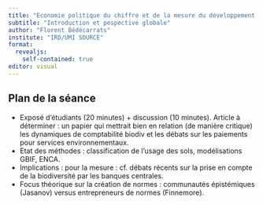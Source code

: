 ```yaml
---
title: "Economie politique du chiffre et de la mesure du développement durable"
subtitle: "Introduction et pespective globale"
author: "Florent Bédécarrats"
institute: "IRD/UMI SOURCE"
format: 
  revealjs:
    self-contained: true
editor: visual
---
```


## Plan de la séance

-   Exposé d'étudiants (20 minutes) + discussion (10 minutes). Article à déterminer : un papier qui mettrait bien en relation (de manière critique) les dynamiques de comptabilité biodiv et les débats sur les paiements pour services environnementaux.
-   Etat des méthodes : classification de l'usage des sols, modélisations GBIF, ENCA.
-   Implications : pour la mesure : cf. débats récents sur la prise en compte de la biodiversité par les banques centrales.
-   Focus théorique sur la création de normes : communautés épistémiques (Jasanov) versus entrepreneurs de normes (Finnemore).

